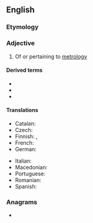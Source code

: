 ==English==

===Etymology===
{{suffix|en|metrology|ical}}

===Adjective===
{{en-adj}}

# Of or pertaining to [[metrology]]

====Derived terms====
* {{l|en|biometrological}}
* {{l|en|metrologically}}
* {{l|en|nanometrological}}

====Translations====
{{trans-top|of or pertaining to metrology}}
* Catalan: {{t|ca|metrològic}}
* Czech: {{t+|cs|metrologický}}
* Finnish: {{t|fi|metrologinen}}, {{t|fi|mittaustieteellinen}}
* French: {{t+|fr|métrologique}}
* German: {{t+|de|metrologisch}}
{{trans-mid}}
* Italian: {{t+|it|metrologico}}
* Macedonian: {{t|mk|метроло́шки}}
* Portuguese: {{t|pt|metrológico}}
* Romanian: {{t+|ro|metrologic}}
* Spanish: {{t|es|metrológico}}
{{trans-bottom}}

===Anagrams===
* {{anagrams|en|a=acegillmoort|logometrical}}